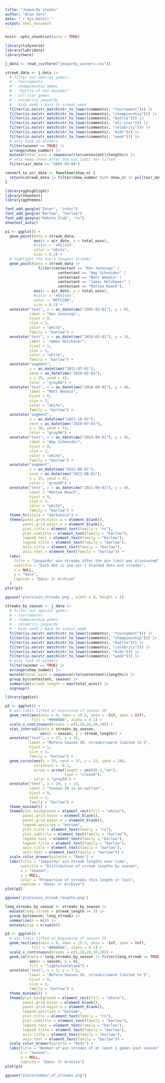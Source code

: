 ```yaml
---
title: "Jeopardy steaks"
author: "Alan Jern"
date: "`r Sys.Date()`"
output: html_document
---
```


```r
knitr::opts_chunk$set(echo = TRUE)
```

```r
library(tidyverse)
library(lubridate)
library(here)
```

```r
j_data <- read_csv(here("jeopardy_winners.csv"))
```

```r
streak_data <- j_data |> 
  # filter out special games:
  # - tournaments
  # - championship games
  # - "battle of the decades"
  # - all-star games
  # - celebrity jeopardy
  # - kids week / back to school week
  filter(is.na(str_match(str_to_lower(comments), "tournament"))) |>
  filter(is.na(str_match(str_to_lower(comments), "championship"))) |>
  filter(is.na(str_match(str_to_lower(comments), "battle"))) |>
  filter(is.na(str_match(str_to_lower(comments), "all-star"))) |>
  filter(is.na(str_match(str_to_lower(comments), "celebrity"))) |>
  filter(is.na(str_match(str_to_lower(comments), "kids"))) |>
  filter(is.na(str_match(str_to_lower(comments), "week"))) |>
  # only look at winners
  filter(winner == TRUE) |> 
  arrange(show_number) |> 
  mutate(total_wins = sequence(rle(contestant)$lengths)) |> 
  # only keep shows after the win limit was lifted
  filter(air_date >= "2003-09-08")
```


```r
convert_to_air_date <- function(show_n) {
  return(streak_data |> filter(show_number %in% show_n) |> pull(air_date))
}
```



```r
library(gghighlight)
library(showtext)
library(ggthemes)

font_add_google("Inter", "inter")
font_add_google("Barlow", "barlow")
font_add_google("Roboto Slab", "rs")
showtext_auto()

p1 <- ggplot() +
  geom_point(data = streak_data,
             aes(x = air_date, y = total_wins),
             #color = "#081484",
             color = "white",
             size = 0.2) +
  # highlight the top 5 longest streaks
  geom_point(data = streak_data |> 
               filter(contestant == "Ken Jennings" |
                        contestant == "Amy Schneider" |
                        contestant == "Matt Amodio" |
                        contestant == "James Holzhauer" |
                        contestant == "Mattea Roach"),
             aes(x = air_date, y = total_wins),
             #color = "#081484",
             color = "#FFCC00",
             size = 0.2) +
  annotate("text", x = as_datetime("2005-03-01"), y = 65,
           label = "Ken Jennings",
           hjust = 0,
           size = 3,
           color = "white",
           family = "barlow") +
  annotate("text", x = as_datetime("2019-03-01"), y = 26,
           label = "James Holzhauer",
           hjust = 1,
           size = 3,
           color = "white",
           family = "barlow") +
  annotate("segment",
           x = as_datetime("2021-07-01"),
           xend = as_datetime("2020-02-01"),
           y = 29, yend = 43,
           color = "gray80") +
  annotate("text", x = as_datetime("2018-09-01"), y = 46,
           label = "Matt Amodio",
           hjust = 0,
           size = 3,
           color = "white",
           family = "barlow") +
  annotate("segment",
           x = as_datetime("2021-10-01"),
           xend = as_datetime("2020-07-01"),
           y = 38, yend = 53,
           color = "gray80") +
  annotate("text", x = as_datetime("2019-06-01"), y = 56,
           label = "Amy Schneider",
           hjust = 0,
           size = 3,
           color = "white",
           family = "barlow") +
  annotate("segment",
           x = as_datetime("2022-06-01"),
           xend = as_datetime("2022-08-01"),
           y = 25, yend = 45,
           color = "gray80") +
  annotate("text", x = as_datetime("2021-06-01"), y = 48,
           label = "Mattea Roach",
           hjust = 0,
           size = 3,
           color = "white",
           family = "barlow") +
  theme_hc(style = "darkunica") +
  theme(panel.grid.minor.x = element_blank(),
        panel.grid.major.x = element_blank(),
        plot.title = element_text(family = "rs"),
        plot.subtitle = element_text(family = "barlow"),
        legend.text = element_text(family = "barlow"),
        legend.title = element_text(family = "barlow"),
        axis.title = element_text(family = "barlow"),
        axis.text = element_text(family = "barlow")) +
  labs(
    title = "Jeopardy! win streaks after the win limit was eliminated",
    subtitle = "Each dot is one win • Stacked dots are streaks",
    x = NULL,
    y = "Wins",
    caption = "Data: J! Archive"
  )
plot(p1)

ggsave('plots/win_streaks.png', width = 9, height = 4)
```
```r
streaks_by_season <- j_data |> 
  # filter out special games:
  # - tournaments
  # - championship games
  # - celebrity jeopardy
  # - kids week / back to school week
  filter(is.na(str_match(str_to_lower(comments), "tournament"))) |>
  filter(is.na(str_match(str_to_lower(comments), "championship"))) |>
  filter(is.na(str_match(str_to_lower(comments), "battle"))) |>
  filter(is.na(str_match(str_to_lower(comments), "celebrity"))) |>
  filter(is.na(str_match(str_to_lower(comments), "kids"))) |>
  filter(is.na(str_match(str_to_lower(comments), "week"))) |>
  # only look at winners
  filter(winner == TRUE) |> 
  arrange(show_number) |> 
  mutate(total_wins = sequence(rle(contestant)$lengths)) |> 
  group_by(contestant, season) |> 
  summarize(streak_length = max(total_wins)) |> 
  ungroup()
```

```r
library(ggdist)

p2 <- ggplot() +
  # win limit lifted at beginning of season 20
  geom_rect(aes(xmin = 0, xmax = 19.5, ymin = -Inf, ymax = Inf),
            fill = "#00008b", alpha = 0.1) +
  scale_x_continuous(breaks = c(1,10,20,30,38)) +
  stat_interval(data = streaks_by_season,
                aes(x = season, y = streak_length)) +
  annotate("text", x = 17, y = 15,
           label = "Before Season 20, streaks\nwere limited to 5",
           hjust = 1,
           size = 3,
           family = "barlow") +
  geom_curve(aes(x = 33, xend = 37, y = 25, yend = 28),
             curvature = -0.2, 
             arrow = arrow(length = unit(0.2,"cm"),
                           type = "closed"),
             color = "gray50") +
  annotate("text", x = 29, y = 23,
           label = "Season 38 is an outlier",
           hjust = 0,
           size = 3,
           family = "barlow") +
  theme_minimal() +
  theme(plot.background = element_rect(fill = "white"),
        panel.grid.minor = element_blank(),
        panel.grid.major.x = element_blank(),
        legend.position = "bottom",
        plot.title = element_text(family = "rs"),
        plot.subtitle = element_text(family = "barlow"),
        legend.text = element_text(family = "barlow"),
        legend.title = element_text(family = "barlow"),
        axis.title = element_text(family = "barlow"),
        axis.text = element_text(family = "barlow")) +
  scale_color_brewer(palette = "Reds") +
  labs(title = "Jeopardy! win streak lengths over time",
       subtitle = "Distribution of streak lengths by season",
       x = "Season",
       y = NULL,
       color = "Proportion of streaks this length or less",
       caption = "Data: J! Archive")
plot(p2)

ggsave('plots/win_streak_lengths.png')
```
```r
long_streaks_by_season <- streaks_by_season |> 
  mutate(long_streak = streak_length >= 5) |> 
  group_by(season, long_streak) |> 
  summarize(n = n()) |> 
  mutate(prop = n/sum(n))
```

```r
p3 <- ggplot() +
  # win limit lifted at beginning of season 20
  geom_rect(aes(xmin = 0, xmax = 19.5, ymin = -Inf, ymax = Inf),
            fill = "#00008b", alpha = 0.1) +
  scale_x_continuous(breaks = c(1,10,20,30,38)) +
  geom_col(data = long_streaks_by_season |> filter(long_streak == TRUE),
           aes(x = season, y = n),
           fill = "lightsteelblue4") +
  annotate("text", x = 3, y = 7.5,
           label = "Before Season 20, streaks\nwere limited to 5",
           hjust = 0,
           size = 3,
           family = "barlow") +
  theme_minimal() +
  theme(plot.background = element_rect(fill = "white"),
        panel.grid.minor = element_blank(),
        panel.grid.major.x = element_blank(),
        legend.position = "bottom",
        plot.title = element_text(family = "rs"),
        plot.subtitle = element_text(family = "barlow"),
        legend.text = element_text(family = "barlow"),
        legend.title = element_text(family = "barlow"),
        axis.title = element_text(family = "barlow"),
        axis.text = element_text(family = "barlow")) +
  scale_color_brewer(palette = "Reds") +
  labs(title = "Number of win streaks of at least 5 games each season",
       x = "Season",
       y = NULL,
       caption = "Data: J! Archive")
plot(p3)

ggsave("plots/number_of_streaks.png")
```

